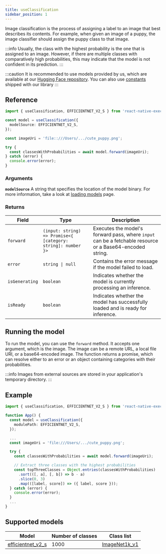 ```yaml
---
title: useClassification
sidebar_position: 1
---
```


Image classification is the process of assigning a label to an image that best describes its contents. For example, when given an image of a puppy, the image classifier should assign the puppy class to that image.

:::info
Usually, the class with the highest probability is the one that is assigned to an image. However, if there are multiple classes with comparatively high probabilities, this may indicate that the model is not confident in its prediction.
:::

:::caution
It is recommended to use models provided by us, which are available at our [Hugging Face repository](https://huggingface.co/software-mansion/react-native-executorch-efficientnet-v2-s). You can also use [constants](https://github.com/software-mansion/react-native-executorch/tree/main/src/constants/modelUrls.ts) shipped with our library
:::

## Reference

```typescript
import { useClassification, EFFICIENTNET_V2_S } from 'react-native-executorch';

const model = useClassification({
  modelSource: EFFICIENTNET_V2_S,
});

const imageUri = 'file::///Users/.../cute_puppy.png';

try {
  const classesWithProbabilities = await model.forward(imageUri);
} catch (error) {
  console.error(error);
}
```

### Arguments

**`modelSource`**
A string that specifies the location of the model binary. For more information, take a look at [loading models](../fundamentals/loading-models.md) page.

### Returns

| Field          | Type                                                         | Description                                                                                              |
| -------------- | ------------------------------------------------------------ | -------------------------------------------------------------------------------------------------------- |
| `forward`      | `(input: string) => Promise<{ [category: string]: number }>` | Executes the model's forward pass, where `input` can be a fetchable resource or a Base64-encoded string. |
| `error`        | <code>string &#124; null</code>                              | Contains the error message if the model failed to load.                                                  |
| `isGenerating` | `boolean`                                                    | Indicates whether the model is currently processing an inference.                                        |
| `isReady`      | `boolean`                                                    | Indicates whether the model has successfully loaded and is ready for inference.                          |

## Running the model

To run the model, you can use the `forward` method. It accepts one argument, which is the image. The image can be a remote URL, a local file URI, or a base64-encoded image. The function returns a promise, which can resolve either to an error or an object containing categories with their probabilities.

:::info
Images from external sources are stored in your application's temporary directory.
:::

## Example

```typescript
import { useClassification, EFFICIENTNET_V2_S } from 'react-native-executorch';

function App() {
  const model = useClassification({
    modulePath: EFFICIENTNET_V2_S,
  });

  ...
  const imageUri = 'file:///Users/.../cute_puppy.png';

  try {
    const classesWithProbabilities = await model.forward(imageUri);

    // Extract three classes with the highest probabilities
    const topThreeClasses = Object.entries(classesWithProbabilities)
      .sort(([, a], [, b]) => b - a)
      .slice(0, 3)
      .map(([label, score]) => ({ label, score }));
  } catch (error) {
    console.error(error);
  }
  ...
}
```

## Supported models

| Model                                                                                                           | Number of classes | Class list                                                                                                                                                                 |
| --------------------------------------------------------------------------------------------------------------- | ----------------- | -------------------------------------------------------------------------------------------------------------------------------------------------------------------------- |
| [efficientnet_v2_s](https://pytorch.org/vision/0.20/models/generated/torchvision.models.efficientnet_v2_s.html) | 1000              | [ImageNet1k_v1](https://github.com/software-mansion/react-native-executorch/blob/main/android/src/main/java/com/swmansion/rnexecutorch/models/classification/Constants.kt) |
